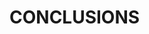 # CONCLUSIONS

<!-- Mandatory section and title.

**Highlight key conclusions and recommendations** with the necessary explanations and rationales. As an example, for reviews of Environmental Impact studies, this section would include an overview of the Science comments. Also **highlight the uncertainties related to the recommendations/views and the need to conduct further analysis/peer review in the future.** This point is particularly important when a Science Response process was conducted because the deadline to provide the answer was too short for proceeding with the necessary preparatory work and peer review -->

